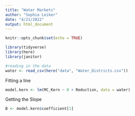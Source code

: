 ```yaml
---
title: "Water Markets"
author: "Sophia Leiker"
date: "4/21/2022"
output: html_document
---
```


```r
knitr::opts_chunk$set(echo = TRUE)

library(tidyverse)
library(here)
library(janitor)

```


```r
#reading in the data
water <- read_csv(here("data", "Water_Districts.csv"))
```

Fitting a line
```r
model.kern <- lm(MC_Kern ~ 0 + Reduction, data = water)
```

Getting the Slope
```r
B <- model.kern$coefficient[1]
```

